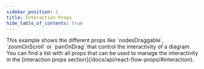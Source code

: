 ```yaml
---
sidebar_position: 1
title: Interaction Props
hide_table_of_contents: true
---
```



<ExampleLayout>
This example shows the different props like `nodesDraggable`, `zoomOnScroll` or `panOnDrag` that control the interactivity of a diagram. You can find a list with all props that can be used to manage the interactivity in the [interaction props section](/docs/api/react-flow-props/#interaction).

<ExampleViewer codePath="example-flows/Interaction" />
</ExampleLayout>
